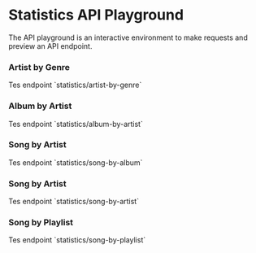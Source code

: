 
# Statistics API Playground

The API playground is an interactive environment to make requests and preview an API endpoint.

### Artist by Genre

<ApiPlayground method="GET" endpoint="statistics/artist-by-genre">
	Tes endpoint `statistics/artist-by-genre`
</ApiPlayground>

### Album by Artist

<ApiPlayground method="GET" endpoint="statistics/album-by-artist">
	Tes endpoint `statistics/album-by-artist`
</ApiPlayground>

### Song by Artist

<ApiPlayground method="GET" endpoint="statistics/song-by-album">
	Tes endpoint `statistics/song-by-album`
</ApiPlayground>

### Song by Artist

<ApiPlayground method="GET" endpoint="statistics/song-by-artist">
	Tes endpoint `statistics/song-by-artist`
</ApiPlayground>

### Song by Playlist

<ApiPlayground method="GET" endpoint="statistics/song-by-playlist">
	Tes endpoint `statistics/song-by-playlist`
</ApiPlayground>